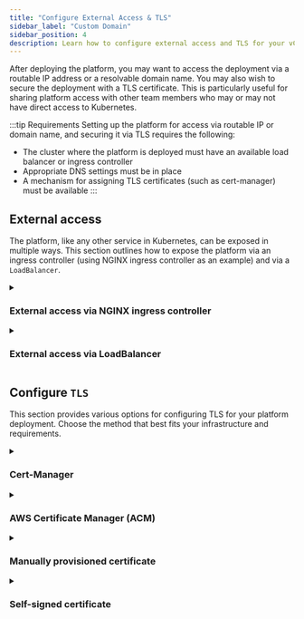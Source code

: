 ```yaml
---
title: "Configure External Access & TLS"
sidebar_label: "Custom Domain"
sidebar_position: 4
description: Learn how to configure external access and TLS for your vCluster Platform deployment, including setting up ingress controllers, load balancers, and various certificate options.
---
```



After deploying the platform, you may want to access the deployment via a routable IP address or a resolvable domain name. You may also wish to secure the deployment with a TLS certificate. This is particularly useful for sharing platform access with other team members who may or may not have direct access to Kubernetes.

:::tip Requirements
Setting up the platform for access via routable IP or domain name, and securing it via TLS requires the following:
- The cluster where the platform is deployed must have an available load balancer or ingress controller
- Appropriate DNS settings must be in place
- A mechanism for assigning TLS certificates (such as cert-manager) must be available
:::

## External access

The platform, like any other service in Kubernetes, can be exposed in multiple ways. This section outlines how to expose the platform via an ingress controller (using NGINX ingress controller as an example) and via a `LoadBalancer`.

<details>
  <summary>

### External access via NGINX ingress controller

  </summary>
  <Tabs
    defaultValue="automatic"
    values={[
      { label: "Automatic or existing installation", value: "automatic" },
      { label: "Manual ingress controller installation", value: "manual" },
    ]}
  >
    <TabItem value="automatic">
      <PartialExposeNginx />
    </TabItem>
    <TabItem value="manual">
      <PartialExposeNginxManual />
    </TabItem>
  </Tabs>
</details>

<details>
  <summary>

### External access via LoadBalancer

  </summary>

<Flow>
    <Step>
        <Tabs
            defaultValue="aws"
            values={[
                {label: 'AWS ELB + ACM', value: 'aws'},
                {label: 'Other load balancers', value: 'other'},
            ]}>
            <TabItem value="aws">
                <PartialExposeLoadBalancerAWS/>
            </TabItem>
            <TabItem value="other">
                <PartialExposeLoadBalancerOther/>
            </TabItem>
        </Tabs>
    </Step>
    <Step>
        <PartialExposeLoadBalancerApply/>
    </Step>
    <Step>
        <PartialExposeLoadBalancerExternalIP/>
    </Step>
    <Step>
        <PartialExposeLoadBalancerValidate/>
    </Step>
</Flow>
</details>

## Configure `TLS`

This section provides various options for configuring TLS for your platform deployment. Choose the method that best fits your infrastructure and requirements.

<details>
  <summary>

### Cert-Manager

  </summary>

<Flow id="cert-manager">
  <Step>

Install `cert-manager` to your cluster:

```bash title="Install cert-manager"
helm upgrade --install  cert-manager cert-manager  --repository-config=''\
  --namespace cert-manager  --create-namespace \
  --repo https://charts.jetstack.io \
  --set installCRDs=true \
  --wait
```

  </Step>
  <Step>

Edit your existing `vcluster-platform.yaml` file, or create a new file named `vcluster-platform.yaml` with the following content:

```yaml title="vcluster-platform.yaml" {3-4}
ingress:
  enabled: true
  annotations:
    # Make sure the following line matches the name of your issuer (or use the section below to create one)
    cert-manager.io/cluster-issuer: lets-encrypt-http-issuer
  tls:
    enabled: true
    secret: tls-vcluster-platform

certIssuer:
  create: true # Change this if you already have your own cert-issuer
  name: lets-encrypt-http-issuer
  email: "YOUR_EMAIL" # REQUIRED
  secretName: vcluster-platform-letsencrypt-credentials
  httpResolver:
    enabled: true
    ingressClass: nginx
  resolvers: []
  server: https://acme-v02.api.letsencrypt.org/directory
```

  </Step>
  <Step>
    <PartialAdminSetVersion/>
  </Step>
  <Step>
    <PartialAdminUpgrade/>
  </Step>
</Flow>

</details>

<details>
  <summary>

### AWS Certificate Manager (ACM)

  </summary>

<Tabs
  defaultValue="ingress"
  values={[
    { label: 'Domain via ingress', value: 'ingress', },
    { label: 'Domain via load balancer', value: 'lb', },
  ]
}>
<TabItem value="ingress">

<Flow id="acm-ingress">
  <Step>

Determine the External-IP address of your ingress:

```bash title="Get ingress external IP"
kubectl get ingress -n vcluster-platform
NAME           CLASS    HOSTS                ADDRESS          PORTS     AGE
loft-ingress   <none>   vcluster-platform.mydomain.tld    x.x.x.x          80, 443   10m
                                             ^^^^^^^
```

  </Step>
  <Step>

Find the AWS Elastic Load Balancer (ELB) for this IP address in the AWS console.

  </Step>
  <Step>

Switch to the "Listeners" tab.

  </Step>
  <Step>

In the "SSL Certificates" column, click on the "View/edit certificates" link.

  </Step>
  <Step>

Click on the "+" symbol next to the "Certificates" tab and add your Access Control Manager (ACM) managed certificate to the ingress controller's Load Balancer.

  </Step>
</Flow>

</TabItem>
<TabItem value="lb">

Make sure to follow the [Load Balancer > AWS ELB + ACM](#external-access-via-loadbalancer) guide above.

</TabItem>
</Tabs>

</details>

<details>
  <summary>

### Manually provisioned certificate

  </summary>

<Flow id="cert-manual">
  <Step>

Create a Kubernetes secret from your certificate:

```bash title="Create TLS secret"
kubectl create secret generic tls-vcluster-platform -n vcluster-platform --type=kubernetes.io/tls \
  --from-file=tls.crt=tls.crt \
  --from-file=tls.key=tls.key
```

  </Step>
  <Step>

Edit your existing `vcluster-platform.yaml` file, or create a new file named `vcluster-platform.yaml` with the following content:

<Tabs
  defaultValue="ingress"
  values={[
    { label: 'Platform ingress handles TLS', value: 'ingress', },
    { label: 'Platform pod handles TLS', value: 'vcluster-platform', },
    { label: 'Load balancer handles TLS', value: 'lb', },
  ]
}>
<TabItem value="ingress">

```yaml title="vcluster-platform.yaml for ingress TLS"
ingress:
  tls:
    enabled: true
    secret: tls-vcluster-platform # Make sure this matches the name of your cert from the previous step
```

If you want to [configure the platform with additionalCA](/platform/configure/config.mdx#setting-additional-certificate-authority-for-platform), the Certificate Authority used for signing this certificate has to be added as a base64 encoded value:

```bash title="Encode CA certificate"
cat ca.crt | base64 -d
```

Use this output in the `.additionalCA` helm value.

</TabItem>
<TabItem value="vcluster-platform">

```yaml title="vcluster-platform.yaml for pod TLS"
tls:
  enabled: true
  secret: tls-vcluster-platform # Make sure this matches the name of your cert from the previous step
```

</TabItem>
<TabItem value="lb">

This must be configured outside of the platform deployment.

</TabItem>
</Tabs>

  </Step>
  <Step>
    <PartialAdminSetVersion/>
  </Step>
  <Step>
    <PartialAdminUpgrade/>
  </Step>
</Flow>

</details>

<details>
  <summary>

### Self-signed certificate

  </summary>

For testing or internal use, you can create and use a self-signed certificate.

<Flow id="cert-self-signed">
  <Step>
Create a new private key for Certificate Authority:

```bash title="Generate CA private key"
openssl genrsa 2048 > ca-key.pem
```

  </Step>
  <Step>

Create a new Certificate Authority:

```bash title="Generate CA certificate"
openssl req -new -x509 -nodes -days 365000 -key tls.key -out ca.crt
```

  </Step>
  <Step>

Create a new private key:

```bash title="Generate private key"
openssl genrsa -out tls.key 4096
```

  </Step>

  <Step>

Create a file named `ssl.conf` with the following content:

```ini title="ssl.conf" {9-12,26-27}
[ req ]
default_bits       = 4096
distinguished_name = req_distinguished_name
x509_extensions    = v3_ca
req_extensions     = v3_req
x509_extensions    = usr_cert

[ req_distinguished_name ]
organizationName          = Organization Name (for example company)
organizationName_default  = vcluster-platform
commonName                = Common Name (for example server FQDN or YOUR name)
commonName_default        = vcluster-platform.mydomain.tld

[ usr_cert ]
basicConstraints  = CA:FALSE
nsCertType        = client, server
keyUsage          = digitalSignature
extendedKeyUsage  = serverAuth, clientAuth

[ v3_req ]
subjectAltName   = @alt_names
extendedKeyUsage = serverAuth, clientAuth
basicConstraints = CA:FALSE
keyUsage         = digitalSignature

[ alt_names ]
DNS.1 = localhost
```

Set `commonName_default` and `DNS.1` to the domain you want to use.

  </Step>
  <Step>

Create a certificate signing request:

```bash title="Generate certificate signing request"
openssl req -new -sha256 \
    -out tls.csr \
    -key tls.key \
    -config ssl.conf
```

  </Step>
  <Step>

Generate the certificate:

```bash title="Generate certificate"
openssl x509 -req \
    -sha256 \
    -days 3650 \
    -in tls.csr \
    -out tls.crt \
    -extensions v3_req \
    -extfile ssl.conf \
    -CA ca.crt \
    -CAkey ca-key.pem
```

  </Step>
  <Step>

Create a Kubernetes secret from your certificate:

```bash title="Create TLS secret"
kubectl create secret generic tls-vcluster-platform -n vcluster-platform --type=kubernetes.io/tls \
  --from-file=tls.crt=tls.crt \
  --from-file=tls.key=tls.key
```

If you want to [configure the platform with additionalCA](/platform/configure/config.mdx#setting-additional-certificate-authority-for-platform), use:

```bash title="Encode CA certificate"
cat ca.crt | base64 -d
```

as an input for the `.additionalCA` helm value.

  </Step>
  <Step>

Edit your existing `vcluster-platform.yaml` file, or create a new file named `vcluster-platform.yaml` with the following content:

<Tabs
  defaultValue="ingress"
  values={[
    { label: 'Platform ingress handles TLS', value: 'ingress', },
    { label: 'Platform pod handles TLS', value: 'vcluster-platform', },
    { label: 'Load balancer handles TLS', value: 'lb', },
  ]
}>
<TabItem value="ingress">

```yaml title="vcluster-platform.yaml for ingress TLS"
ingress:
  tls:
    enabled: true
    secret: tls-vcluster-platform # Make sure this matches the name of your cert from the previous step
```

</TabItem>
<TabItem value="vcluster-platform">

```yaml title="vcluster-platform.yaml for pod TLS"
tls:
  enabled: true
  secret: tls-vcluster-platform # Make sure this matches the name of your cert from the previous step
```

</TabItem>
<TabItem value="lb">

This must be configured outside of the platform deployment.

</TabItem>
</Tabs>

  </Step>
  <Step>
    <PartialAdminSetVersion/>
  </Step>
  <Step>
    <PartialAdminUpgrade/>
  </Step>
</Flow>

</details>
